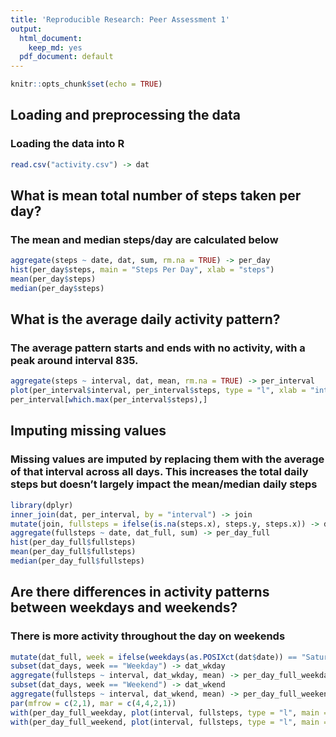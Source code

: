 ```yaml
---
title: 'Reproducible Research: Peer Assessment 1'
output:
  html_document:
    keep_md: yes
  pdf_document: default
---
```


```r
knitr::opts_chunk$set(echo = TRUE)
```

## Loading and preprocessing the data
### Loading the data into R
```r
read.csv("activity.csv") -> dat
```

## What is mean total number of steps taken per day?
### The mean and median steps/day are calculated below
```r
aggregate(steps ~ date, dat, sum, rm.na = TRUE) -> per_day
hist(per_day$steps, main = "Steps Per Day", xlab = "steps")
mean(per_day$steps)
median(per_day$steps)
```


## What is the average daily activity pattern?
### The average pattern starts and ends with no activity, with a peak around interval 835.
```r
aggregate(steps ~ interval, dat, mean, rm.na = TRUE) -> per_interval
plot(per_interval$interval, per_interval$steps, type = "l", xlab = "interval", ylab = "average steps")
per_interval[which.max(per_interval$steps),]
```


## Imputing missing values
### Missing values are imputed by replacing them with the average of that interval across all days. This increases the total daily steps but doesn't largely impact the mean/median daily steps
``` r
library(dplyr)
inner_join(dat, per_interval, by = "interval") -> join
mutate(join, fullsteps = ifelse(is.na(steps.x), steps.y, steps.x)) -> dat_full
aggregate(fullsteps ~ date, dat_full, sum) -> per_day_full
hist(per_day_full$fullsteps)
mean(per_day_full$fullsteps)
median(per_day_full$fullsteps)
```
## Are there differences in activity patterns between weekdays and weekends?
### There is more activity throughout the day on weekends
``` r
mutate(dat_full, week = ifelse(weekdays(as.POSIXct(dat$date)) == "Saturday" | weekdays(as.POSIXct(dat$date)) == "Sunday", "Weekend", "Weekday")) -> dat_days
subset(dat_days, week == "Weekday") -> dat_wkday
aggregate(fullsteps ~ interval, dat_wkday, mean) -> per_day_full_weekday
subset(dat_days, week == "Weekend") -> dat_wkend
aggregate(fullsteps ~ interval, dat_wkend, mean) -> per_day_full_weekend
par(mfrow = c(2,1), mar = c(4,4,2,1))
with(per_day_full_weekday, plot(interval, fullsteps, type = "l", main = "Weekday"))
with(per_day_full_weekend, plot(interval, fullsteps, type = "l", main = "Weekend"))
```
